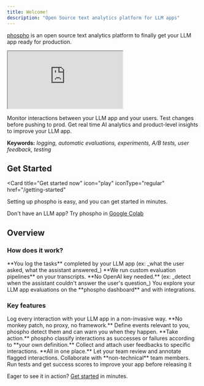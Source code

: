 ```yaml
---
title: Welcome!
description: "Open Source text analytics platform for LLM apps"
---
```


[phospho](https://phospho.ai/) is an open source text analytics platform to finally get your LLM app ready for production.

<iframe
  className="w-full aspect-video"
  src="https://www.youtube.com/embed/yQrRULUEiYM?si=Er2dCugPMIh-4Tig"
></iframe>

Monitor interactions between your LLM app and your users. Test changes before pushing to prod. Get real time AI analytics and product-level insights to improve your LLM app.

**Keywords:** _logging, automatic evaluations, experiments, A/B tests, user feedback, testing_

## Get Started

<Card
  title="Get started now"
  icon="play"
  iconType="regular"
  href="/getting-started"
>
  Setting up phospho is easy, and you can get started in minutes.
</Card>

Don't have an LLM app? Try phospho in [Google Colab](https://colab.research.google.com/drive/1Wv9KHffpfHlQCxK1VGvP_ofnMiOGK83Q)

## Overview

### How does it work?

<Steps>
  <Step title="Log">
    **You log the tasks** completed by your LLM app (ex: _what the user asked, what the assistant answered_)
  </Step>
  <Step title="Analyze">
    **We run custom evaluation pipelines** on your transcripts. **No OpenAI key needed.** (ex:
    _detect when the assistant couldn't answer the user's question_)
  </Step>
  <Step title="Explore">
    You explore your LLM app evaluations on the **phospho dashboard** and with integrations.
  </Step>
</Steps>

### Key features

<CardGroup>
  <Card title="Logging" href="/getting-started">
    Log every interaction with your LLM app in a non-invasive way. 
    **No monkey patch, no proxy, no framework.**
  </Card>
  <Card title="Automatic event detection" href="/guides/events">
    Define events relevant to you, phospho detect them and can warn you
    when they happen. **Take action.**
  </Card>
  <Card title="Automatic Evaluation" href="/guides/evaluation">
    phospho classify interactions as successes or failures according to
    **your own definition.**
  </Card>
  <Card title="User Feedback" href="/guides/user-feedback">
    Collect and attach user feedbacks to specific interactions. **All in one place.**
  </Card>
  <Card title="Review and Label" href="/guides/evaluation">
    Let your team review and annotate flagged interactions. Collaborate with **non-technical** team members.
  </Card>
  <Card title="Offline Testing" href="/guides/testing">
    Run tests and get success scores to improve your app before releasing it
  </Card>
</CardGroup>

Eager to see it in action? [Get started](/getting-started) in minutes.
